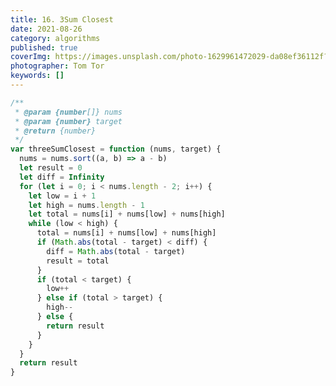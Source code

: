 ```yaml
---
title: 16. 3Sum Closest
date: 2021-08-26
category: algorithms
published: true
coverImg: https://images.unsplash.com/photo-1629961472029-da08ef36112f?ixid=MnwxMjA3fDB8MHxwaG90by1wYWdlfHx8fGVufDB8fHx8&ixlib=rb-1.2.1&auto=format&fit=crop&w=1050&q=80
photographer: Tom Tor
keywords: []
---
```


```js
/**
 * @param {number[]} nums
 * @param {number} target
 * @return {number}
 */
var threeSumClosest = function (nums, target) {
  nums = nums.sort((a, b) => a - b)
  let result = 0
  let diff = Infinity
  for (let i = 0; i < nums.length - 2; i++) {
    let low = i + 1
    let high = nums.length - 1
    let total = nums[i] + nums[low] + nums[high]
    while (low < high) {
      total = nums[i] + nums[low] + nums[high]
      if (Math.abs(total - target) < diff) {
        diff = Math.abs(total - target)
        result = total
      }
      if (total < target) {
        low++
      } else if (total > target) {
        high--
      } else {
        return result
      }
    }
  }
  return result
}
```
